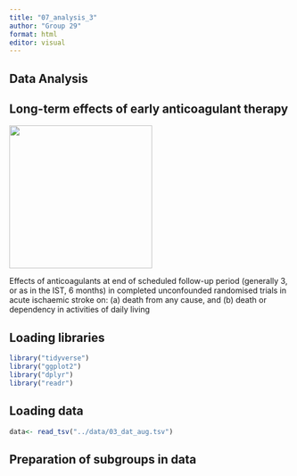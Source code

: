 ```yaml
---
title: "07_analysis_3"
author: "Group 29"
format: html
editor: visual
---
```


## Data Analysis

## Long-term effects of early anticoagulant therapy

![](images/clipboard-517319475.png){width="256"}

Effects of anticoagulants at end of scheduled follow-up period (generally 3, or as in the IST, 6 months) in completed unconfounded randomised trials in acute ischaemic stroke on: (a) death from any cause, and (b) death or dependency in activities of daily living

## Loading libraries

```r
library("tidyverse")
library("ggplot2")
library("dplyr")
library("readr")
```

## Loading data

```r
data<- read_tsv("../data/03_dat_aug.tsv")
```

## Preparation of subgroups in data

```         
```
